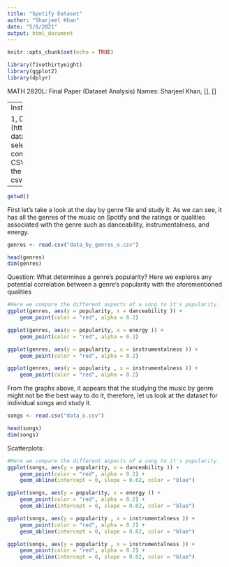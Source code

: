 ---
title: "Spotify Dataset"
author: "Sharjeel Khan"
date: "5/8/2021"
output: html_document
---

```{r setup, include=FALSE}
knitr::opts_chunk$set(echo = TRUE)
```

```{r}
library(fivethirtyeight)
library(ggplot2)
library(dplyr)
```
MATH 2820L: Final Paper (Dataset Analysis)
Names: Sharjeel Khan, [], []

--- 
Instructions:

1, Download the dataset zip (https://www.kaggle.com/yamaerenay/spotify-dataset-19212020-160k-tracks?select=data_by_year_o.csv)
2. Use the getwd() command to find the working and extract the CSV files from the zip into that directory
3. run the read commands to see if RStudio reads the csv files.
--- 
    
```{r}
getwd()
```

First let's take a look at the day by genre file and study it. As we can see, it has all the genres of the music on Spotify and the ratings or qualities associated with the genre such as danceability, instrumentalness, and energy.

```{r}
genres <- read.csv("data_by_genres_o.csv")

head(genres)
dim(genres)

```

Question: What determines a genre's popularity? Here we explores any potential correlation between a genre's popularity with the aforementioned qualities

```{r}
#Here we compare the different aspects of a song to it's popularity.
ggplot(genres, aes(y = popularity, x = danceability )) + 
    geom_point(color = "red", alpha = 0.2)

ggplot(genres, aes(y = popularity, x = energy )) + 
    geom_point(color = "red", alpha = 0.2) 

ggplot(genres, aes(y = popularity , x = instrumentalness )) + 
    geom_point(color = "red", alpha = 0.2) 

ggplot(genres, aes(y = popularity , x = instrumentalness )) + 
    geom_point(color = "red", alpha = 0.2) 

```

From the graphs above, it appears that the studying the music by genre might not be the best way to do it, therefore, let us look at the dataset for individual songs and study it. 

```{r}
songs <- read.csv("data_o.csv")

head(songs)
dim(songs)

```
Scatterplots: 

```{r}
#Here we compare the different aspects of a song to it's popularity.
ggplot(songs, aes(y = popularity, x = danceability )) + 
    geom_point(color = "red", alpha = 0.2) +
    geom_abline(intercept = 0, slope = 0.02, color = "blue")

ggplot(songs, aes(y = popularity, x = energy )) + 
    geom_point(color = "red", alpha = 0.2) +
    geom_abline(intercept = 0, slope = 0.02, color = "blue")

ggplot(songs, aes(y = popularity , x = instrumentalness )) + 
    geom_point(color = "red", alpha = 0.2) +
    geom_abline(intercept = 0, slope = 0.02, color = "blue")

ggplot(songs, aes(y = popularity , x = instrumentalness )) + 
    geom_point(color = "red", alpha = 0.2) +
    geom_abline(intercept = 0, slope = 0.02, color = "blue")

```

